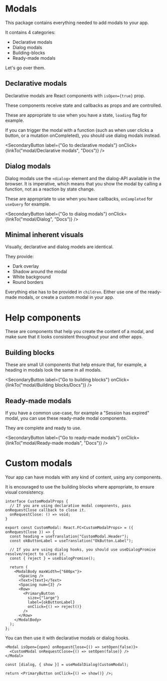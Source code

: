 
<Meta title="modal" />

# Modals

This package contains everything needed to add modals to your app.

It contains 4 categories:

- Declarative modals
- Dialog modals
- Building-blocks
- Ready-made modals

Let's go over them.

## Declarative modals

Declarative modals are React components with `isOpen={true}` prop.

These components receive state and callbacks as props and are controlled.

These are appropriate to use when you have a state, `loading` flag for example.

If you can trigger the modal with a function (such as when user clicks a button, or a mutation onCompleted),
you should use dialog modals instead.

<SecondaryButton
  label={"Go to declarative modals"}
  onClick={linkTo("modal/Declarative modals", "Docs")}
/>

## Dialog modals

Dialog modals use the `<dialog>` element and the dialog-API available in the browser.
It is imperative, which means that you show the modal by calling a function, not as a reaction by state change.

These are appropriate to use when you have callbacks, `onCompleted` for `useQuery` for example.

<SecondaryButton
  label={"Go to dialog modals"}
  onClick={linkTo("modal/Dialog", "Docs")}
/>

## Minimal inherent visuals

Visually, declarative and dialog models are identical.

They provide:

- Dark overlay
- Shadow around the modal
- White background
- Round borders

Everything else has to be provided in `children`.
Either use one of the ready-made modals, or create a custom modal in your app.

# Help components

These are components that help you create the content of a modal, and make sure
that it looks consistent throughout your and other apps.

## Building blocks

These are small UI components that help ensure that, for example, a heading
in modals look the same in all modals.

<SecondaryButton
  label={"Go to building blocks"}
  onClick={linkTo("modal/Building blocks/Docs")}
/>

## Ready-made modals

If you have a common use-case, for example a "Session has expired" modal,
you can use these ready-made modal components.

They are complete and ready to use.

<SecondaryButton
  label={"Go to ready-made modals"}
  onClick={linkTo("modal/Ready-made modals", "Docs")}
/>

# Custom modals

Your app can have modals with any kind of content, using any components.

It is encouraged to use the building blocks where appropriate, to ensure visual consistency.

```tsx
interface CustomModalProps {
  // If you are using declarative modal components, pass onRequestClose callback to close it.
  onRequestClose: () => void;
}

export const CustomModal: React.FC<CustomModalProps> = ({ onRequestClose }) => {
  const heading = useTranslation("CustomModal.Header");
  const okButtonLabel = useTranslation("OkButton.Label");

  // If you are using dialog hooks, you should use useDialogPromise resolve/reject to close it.
  const { reject } = useDialogPromise();

  return (
    <ModalBody maxWidth={"680px"}>
      <Spacing />
      <Text>{text}</Text>
      <Spacing num={3} />
      <Row>
        <PrimaryButton
          size={"large"}
          label={okButtonLabel}
          onClick={() => reject()}
        />
      </Row>
    </ModalBody>
  );
};
```

You can then use it with declarative modals or dialog hooks.

```tsx
<Modal isOpen={open} onRequestClose={() => setOpen(false)}>
  <CustomModal onRequestClose={() => setOpen(false)} />
</Modal>
```

```tsx
const [dialog, { show }] = useModalDialog(CustomModal);

return <PrimaryButton onClick={() => show()} />;
```
